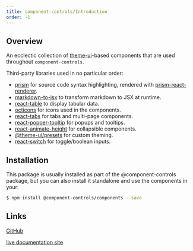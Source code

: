 ```yaml
---
title: component-controls/Introduction
order: -1
---
```


## Overview

An ecclectic collection of [theme-ui](https://theme-ui.com)-based components that are used throughout `component-controls`.

Third-party libraries used in no particular order:

-   [prism](https://prismjs.com) for source code syntax highlighting, rendered with [prism-react-renderer](https://github.com/FormidableLabs/prism-react-renderer).
-   [markdown-to-jsx](https://probablyup.com/markdown-to-jsx/) to transform markdown to JSX at runtime.
-   [react-table](https://github.com/tannerlinsley/react-table) to display tabular data. 
-   [octicons](https://octicons.github.com) for icons used in the components.
-   [react-tabs](https://reactcommunity.org/react-tabs/) for tabs and multi-page components.
-   [react-popper-tooltip](https://react-popper-tooltip.netlify.com) for popups and tooltips.
-   [react-animate-height](https://muffinman.io/react-animate-height/) for collapsible components.
-   [@theme-ui/presets](https://theme-ui.com/packages/presets/) for custom theming.
-   [react-switch](https://github.com/markusenglund/react-switch) for toggle/boolean inputs.


## Installation

This package is usually installed as part of the @component-controls package, but you can also install it standalone and use the components in your:

```bash
$ npm install @component-controls/components --save
```

## Links

[GitHub](https://github.com/ccontrols/component-controls/tree/master/ui/components)

[live documentation site](https://component-controls.com/api/components-actionbar--overview)
